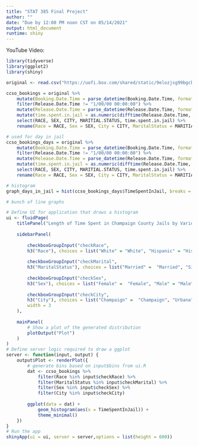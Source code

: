 ```yaml
---
title: "STAT 385 Final Project"
author: ""
date: "Due by 12:00 PM noon CST on 05/14/2021"
output: html_document
runtime: shiny
---
```


YouTube Video: 

```r
library(tidyverse)
library(ggplot2)
library(shiny)

original <- read.csv("https://uofi.box.com/shared/static/9elozjsg99bgcb7gb546wlfr3r2gc9b7.csv")
```

```r
ccso_bookings = original %>% 
    mutate(Booking.Date.Time = parse_datetime(Booking.Date.Time, format = "%m/%d/%y %H:%M:%S")) %>% 
    filter(Release.Date.Time != "1/00/00 00:00:00") %>%
    mutate(Release.Date.Time = parse_datetime(Release.Date.Time, format = "%m/%d/%y %H:%M:%S")) %>% 
    mutate(time.spent.in.jail = as.numeric(difftime(Release.Date.Time, Booking.Date.Time, units = "hours"))) %>%
    select(RACE, SEX, CITY, MARITIAL.STATUS, time.spent.in.jail) %>%
    rename(Race = RACE, Sex = SEX, City = CITY, MaritalStatus = MARITIAL.STATUS, TimeSpentInJail = time.spent.in.jail)

# used for day in jail
ccso_bookings_days = original %>% 
    mutate(Booking.Date.Time = parse_datetime(Booking.Date.Time, format = "%m/%d/%y %H:%M:%S")) %>% 
    filter(Release.Date.Time != "1/00/00 00:00:00") %>%
    mutate(Release.Date.Time = parse_datetime(Release.Date.Time, format = "%m/%d/%y %H:%M:%S")) %>% 
    mutate(time.spent.in.jail = as.numeric(difftime(Release.Date.Time, Booking.Date.Time, units = "days"))) %>%
    select(RACE, SEX, CITY, MARITIAL.STATUS, time.spent.in.jail) %>%
    rename(Race = RACE, Sex = SEX, City = CITY, MaritalStatus = MARITIAL.STATUS, TimeSpentInJail = time.spent.in.jail)
```

```r
# histogram
graph_days_in_jail = hist(ccso_bookings_days$TimeSpentInJail, breaks = 80, xlim=c(0,300))

# bunch of line graphs


```

```r

# Define UI for application that draws a histogram
ui <- fluidPage(
    titlePanel("Length of Time Spent in Champaign County Jails by Various Demographics"),
    
    sidebarPanel(
        
        checkboxGroupInput("checkRace", 
        h3("Race"), choices = list("White" = "White", "Hispanic" = "Hispanic", "White (Hispanic)" = "White (Hispanic)", "Black" = "Black", "Asian/Pacific Islander" = "Asian/Pacific Islander", "Native American" = "Native American", "Unknonwn" = "Unknown"), selected = "White"),
        
        checkboxGroupInput("checkMarital", 
        h3("MaritalStatus"), choices = list("Married" =  "Married", "Single" = "Single", "Seperated" = "Separated", "Significant Other", "Divorced" = "Divorced", "Widowed" = "Widowed", "Unknown" = "Unknown"), selected = "Married"),
        
        checkboxGroupInput("checkSex", 
        h3("Sex"), choices = list("Female" =  "Female", "Male" = "Male"), selected = "Female"),
        
        checkboxGroupInput("checkCity", 
        h3("City"), choices = list("Champaign" =  "Champaign", "Urbana" = "Urbana"), selected = "Champaign"),
        width = 3
    ),
    
    mainPanel( 
        # Show a plot of the generated distribution
        plotOutput("Plot")
    )
)
# Define server logic required to draw a ggplot
server <- function(input, output) {
    output$Plot <- renderPlot({
        # generate bins based on input$bins from ui.R
        dat <- ccso_bookings %>% 
            filter(Race %in% input$checkRace) %>%
            filter(MaritalStatus %in% input$checkMarital) %>%
            filter(Sex %in% input$checkSex) %>%
            filter(City %in% input$checkCity)
        
        ggplot(data = dat) +
            geom_histogram(aes(x = TimeSpentInJail)) +
            theme_minimal()
    })
}
# Run the app
shinyApp(ui = ui, server = server,options = list(height = 600))
```
